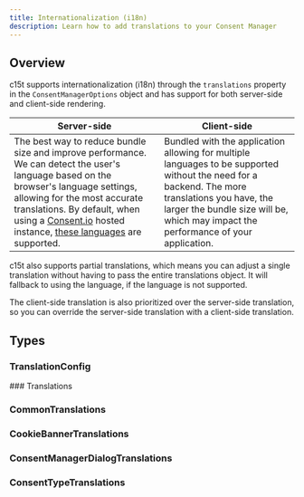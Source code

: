 ```yaml
---
title: Internationalization (i18n)
description: Learn how to add translations to your Consent Manager
---
```


## Overview

c15t supports internationalization (i18n) through the `translations` property in the `ConsentManagerOptions` object and has support for both server-side and client-side rendering.

| Server-side | Client-side |
| --- | --- |
| The best way to reduce bundle size and improve performance. We can detect the user's language based on the browser's language settings, allowing for the most accurate translations. By default, when using a [Consent.io](https://consent.io) hosted instance, [these languages](https://github.com/c15t/c15t/tree/main/packages/translations/src/translations) are supported. | Bundled with the application allowing for multiple languages to be supported without the need for a backend. The more translations you have, the larger the bundle size will be, which may impact the performance of your application. |

c15t also supports partial translations, which means you can adjust a single translation without having to pass the entire translations object. It will fallback to using the language, if the language is not supported.

The client-side translation is also prioritized over the server-side translation, so you can override the server-side translation with a client-side translation.

## Types

### TranslationConfig

<AutoTypeTable path="./packages/translations/src/index.ts" name="TranslationConfig" />

<section id="translation-types">
  ### Translations

  <AutoTypeTable path="./packages/translations/src/types.ts" name="Translations" />

  ### CommonTranslations

  <AutoTypeTable path="./packages/translations/src/types.ts" name="CommonTranslations" />

  ### CookieBannerTranslations

  <AutoTypeTable path="./packages/translations/src/types.ts" name="CookieBannerTranslations" />

  ### ConsentManagerDialogTranslations

  <AutoTypeTable path="./packages/translations/src/types.ts" name="ConsentManagerDialogTranslations" />

  ### ConsentTypeTranslations

  <AutoTypeTable path="./packages/translations/src/types.ts" name="ConsentTypeTranslations" />
</section>
